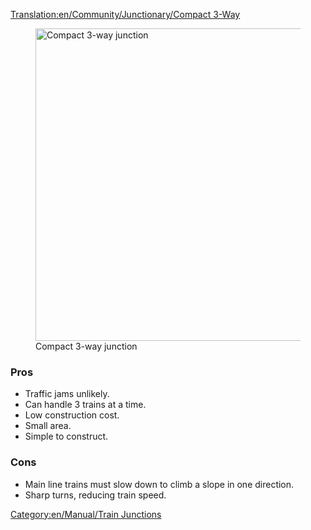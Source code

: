 [[Translation:en/Community/Junctionary/Compact 3-Way]]
{{fr/Traduction|en/Community/Junctionary/Compact 3-Way|0}}

{{en/Community/Junctionary/Navigation}}

[[File:en/Community/Junctionary/Compact 3 way.png|thumb|500px|none|Compact 3-way junction]]

===Pros===
*Traffic jams unlikely.
*Can handle 3 trains at a time.
*Low construction cost.
*Small area.
*Simple to construct.

===Cons===
*Main line trains must slow down to climb a slope in one direction.
*Sharp turns, reducing train speed.

[[Category:en/Manual/Train Junctions]]